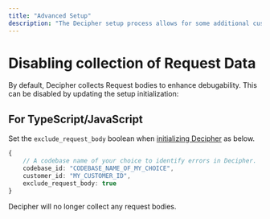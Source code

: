 ```yaml
---
title: "Advanced Setup"
description: "The Decipher setup process allows for some additional customizability beyond the defaults."
---
```


# Disabling collection of Request Data
By default, Decipher collects Request bodies to enhance debugability. This can be disabled by updating the setup initialization:

## For TypeScript/JavaScript
Set the `exclude_request_body` boolean when [initializing Decipher](/introduction) as below.
```typescript
{
    // A codebase name of your choice to identify errors in Decipher.
    codebase_id: "CODEBASE_NAME_OF_MY_CHOICE",
    customer_id: "MY_CUSTOMER_ID",
    exclude_request_body: true
}
```
Decipher will no longer collect any request bodies.